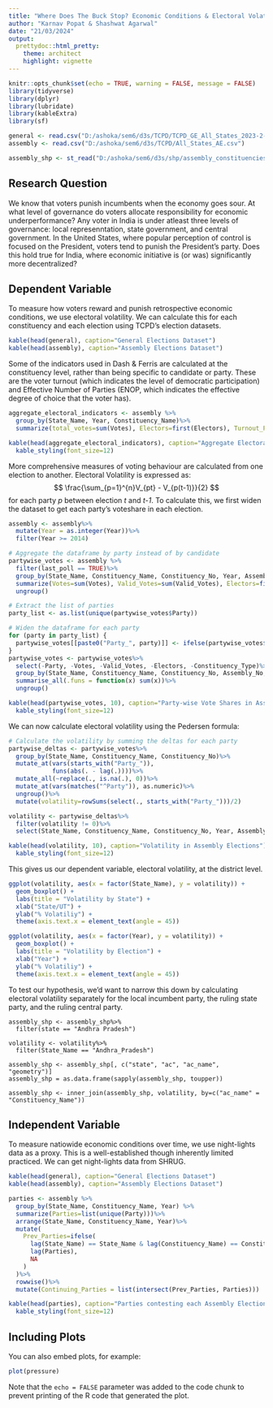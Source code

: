 ```yaml
---
title: "Where Does The Buck Stop? Economic Conditions & Electoral Volatility"
author: "Karnav Popat & Shashwat Agarwal"
date: "21/03/2024"
output: 
  prettydoc::html_pretty:
    theme: architect
    highlight: vignette
---
```


```r
knitr::opts_chunk$set(echo = TRUE, warning = FALSE, message = FALSE)
library(tidyverse)
library(dplyr)
library(lubridate)
library(kableExtra)
library(sf)
```

```r
general <- read.csv("D:/ashoka/sem6/d3s/TCPD/TCPD_GE_All_States_2023-2-2.csv")
assembly <- read.csv("D:/ashoka/sem6/d3s/TCPD/All_States_AE.csv")

assembly_shp <- st_read("D:/ashoka/sem6/d3s/shp/assembly_constituencies.shp")
```

## Research Question

We know that voters punish incumbents when the economy goes sour. At what level of governance do voters allocate responsibility for economic underperformance? Any voter in India is under atleast three levels of governance: local represenntation, state government, and central government. In the United States, where popular perception of control is focused on the President, voters tend to punish the President's party. Does this hold true for India, where economic initiative is (or was) significantly more decentralized?

## Dependent Variable

To measure how voters reward and punish retrospective economic conditions, we use electoral volatility. We can calculate this for each constituency and each election using TCPD's election datasets.

```r
kable(head(general), caption="General Elections Dataset")
kable(head(assembly), caption="Assembly Elections Dataset")
```

Some of the indicators used in Dash & Ferris are calculated at the constituency level, rather than being specific to candidate or party. These are the voter turnout (which indicates the level of democratic participation) and Effective Number of Parties (ENOP, which indicates the effective degree of choice that the voter has).

```r
aggregate_electoral_indicators <- assembly %>%
  group_by(State_Name, Year, Constituency_Name)%>%
  summarize(total_votes=sum(Votes), Electors=first(Electors), Turnout_Percentage=first(Turnout_Percentage), ENOP=first(ENOP))
```

```r
kable(head(aggregate_electoral_indicators), caption="Aggregate Electoral Indicators") %>%
  kable_styling(font_size=12)
```

More comprehensive measures of voting behaviour are calculated from one election to another. Electoral Volatility is expressed as:
$$
\frac{\sum_{p=1}^{n}V_{pt} - V_{p(t-1)}}{2}
$$
for each party _p_ between election _t_ and _t-1_. To calculate this, we first widen the dataset to get each party's voteshare in each election.

``` r
assembly <- assembly%>%
  mutate(Year = as.integer(Year))%>%
  filter(Year >= 2014)

# Aggregate the dataframe by party instead of by candidate
partywise_votes <- assembly %>%
  filter(last_poll == TRUE)%>%
  group_by(State_Name, Constituency_Name, Constituency_No, Year, Assembly_No, Party)%>%
  summarize(Votes=sum(Votes), Valid_Votes=sum(Valid_Votes), Electors=first(Electors), Constituency_Type=first(Constituency_Type), Vote_Share_Percentage=sum(Vote_Share_Percentage))%>%
  ungroup()
```

``` r
# Extract the list of parties
party_list <- as.list(unique(partywise_votes$Party))

# Widen the dataframe for each party
for (party in party_list) {
  partywise_votes[[paste0("Party_", party)]] <- ifelse(partywise_votes$Party == party, partywise_votes$Vote_Share_Percentage, 0)
}
partywise_votes <- partywise_votes%>%
  select(-Party, -Votes, -Valid_Votes, -Electors, -Constituency_Type)%>%
  group_by(State_Name, Constituency_Name, Constituency_No, Assembly_No, Year)%>%
  summarise_all(.funs = function(x) sum(x))%>%
  ungroup()
```

```r
kable(head(partywise_votes, 10), caption="Party-wise Vote Shares in Assembly Elections")%>%
  kable_styling(font_size=12)
```

We can now calculate electoral volatility using the Pedersen formula:

``` r
# Calculate the volatility by summing the deltas for each party
partywise_deltas <- partywise_votes%>%
  group_by(State_Name, Constituency_Name, Constituency_No)%>%
  mutate_at(vars(starts_with("Party_")), 
            funs(abs(. - lag(.))))%>%
  mutate_all(~replace(., is.na(.), 0))%>%
  mutate_at(vars(matches("^Party")), as.numeric)%>%
  ungroup()%>%
  mutate(volatility=rowSums(select(., starts_with("Party_")))/2)

volatility <- partywise_deltas%>%
  filter(volatility != 0)%>%
  select(State_Name, Constituency_Name, Constituency_No, Year, Assembly_No, volatility)
```

``` r
kable(head(volatility, 10), caption="Volatility in Assembly Elections")%>%
  kable_styling(font_size=12)
```

This gives us our dependent variable, electoral volatility, at the district level.

``` r
ggplot(volatility, aes(x = factor(State_Name), y = volatility)) +
  geom_boxplot() +
  labs(title = "Volatility by State") +
  xlab("State/UT") +
  ylab("% Volatiliy") +
  theme(axis.text.x = element_text(angle = 45))
```

``` r
ggplot(volatility, aes(x = factor(Year), y = volatility)) +
  geom_boxplot() +
  labs(title = "Volatility by Election") +
  xlab("Year") +
  ylab("% Volatiliy") +
  theme(axis.text.x = element_text(angle = 45))
```

To test our hypothesis, we'd want to narrow this down by calculating electoral volatility separately for the local incumbent party, the ruling state party, and the ruling central party.

``` shapefile
assembly_shp <- assembly_shp%>%
  filter(state == "Andhra Pradesh")

volatility <- volatility%>%
  filter(State_Name == "Andhra_Pradesh")

assembly_shp <- assembly_shp[, c("state", "ac", "ac_name", "geometry")]
assembly_shp = as.data.frame(sapply(assembly_shp, toupper))

assembly_shp <- inner_join(assembly_shp, volatility, by=c("ac_name" = "Constituency_Name"))
```

## Independent Variable

To measure natiowide economic conditions over time, we use night-lights data as a proxy. This is a well-established though inherently limited practiced. We can get night-lights data from SHRUG.

```r
kable(head(general), caption="General Elections Dataset")
kable(head(assembly), caption="Assembly Elections Dataset")
```

``` r
parties <- assembly %>%
  group_by(State_Name, Constituency_Name, Year) %>%
  summarize(Parties=list(unique(Party)))%>%
  arrange(State_Name, Constituency_Name, Year)%>%
  mutate(
    Prev_Parties=ifelse(
      lag(State_Name) == State_Name & lag(Constituency_Name) == Constituency_Name,
      lag(Parties),
      NA
    )
  )%>%
  rowwise()%>%
  mutate(Continuing_Parties = list(intersect(Prev_Parties, Parties)))
```

```r
kable(head(parties), caption="Parties contesting each Assembly Election")%>%
  kable_styling(font_size=12)
```

## Including Plots

You can also embed plots, for example:

```r
plot(pressure)
```

Note that the `echo = FALSE` parameter was added to the code chunk to prevent printing of the R code that generated the plot.
